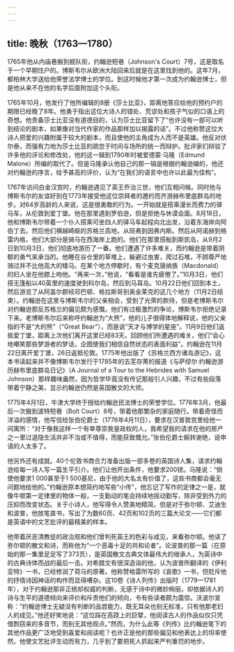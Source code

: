 ```yaml
---
---
---
```

title: 晚秋（1763—1780）
---




1765年他从内庙巷搬到舰队街，约翰逊短巷（Johnson's Court）7号，这是取名于一个早期住户的。博斯韦尔从欧洲大陆回来后就是在这里找到他的。这年7月，都柏林大学送给他荣誉法学博士的学位。到这时候他才第一次成为约翰逊博士，但是他从来不在他的名字后面附加这个头衔。

1765年10月，他发行了他所编辑的8册《莎士比亚》，距离他答应给他的预约户的期限已经晚了8年。他勇于指出这位大诗人的错处、荒谬处和孩子气似的口语上的奇想。他责备莎士比亚没有道德目的，认为莎士比亚留下了“也许没有一部可以听到结论的剧本，如果像对当代作家的作品那样加以揭露的话”。不过他称赞这位大诗人把爱的兴趣附属于较大的剧本，而且使他的主角成为人而不是英雄。他反对伏尔泰，而强有力地为莎士比亚的疏忽于时间与场所的统一而辩护。批评家们辩驳了许多他的评论和修改处，他的这一辑到1790年时被爱德蒙·马隆（Edmund Malone）所编的取代了。但是马隆承认他自己的那一辑是根据约翰逊编的，他还对约翰逊的序言，给予甚高的评价，认为“在我们的语言中也许以此最为佳构”。

1767年访问白金汉宫时，约翰逊遇见了英王乔治三世，他们互相问候。同时他与博斯韦尔的友谊好到在1773年接受他这位崇拜者的邀约而齐游赫布里底群岛的地步。对64岁高龄的人来说，这是很勇敢的行为。一开始就是搭乘漫长而费力的驿马车，从伦敦到爱丁堡。他在那里遇到罗伯逊，但是拒绝与休谟会面。8月18日，他和博斯韦尔带着一个仆人搭乘可坐四人的驿马车起程向北出发，沿着东海岸向阿伯丁去。然后他们横越崎岖的苏格兰高地，从班弗到因弗内斯。然后从阿诺赫到格雷内格，他们大部分是骑马在西海岸上跑的。他们在那里搭船到斯凯岛，从9月2日到10月3日，他们彻底地游历了一番。他们遭遇了许多难关，而约翰逊是带着阴郁的勇气来承当的。他睡在谷仓里的草堆上，躲避过虫害，爬过石堆，不顾尊严地骑过并不比他高大的矮马。在某个地方停歇时，有个麦克唐纳族（Macdonald）的妇人坐在他膝上吻他。“再来一次，”他说，“看看是谁先疲倦了。”10月3日，他们搭无篷船以40英里的速度驶到科尔岛，然后到马耳岛。10月22日他们回到本土，然后游览了从阿盖尔郡经邓巴顿、格拉斯哥到奥金莱克的这几个地方（11月2日结束）。约翰逊在这里与博斯韦尔的父亲相会，受到了光荣的款待，但是老博斯韦尔对约翰逊那反苏格兰的偏见颇为感慨。他们有过极激烈的争论，博斯韦尔拒绝记录下来。老博斯韦尔后来称呼约翰逊为“大熊”，他的儿子很得体地解释说，他的父亲指的不是“大的熊”（“Great Bear”），而是说“天才与博学的星座”。11月9日他们返抵爱丁堡，距离上次他们离开这里已经83天。回顾他们所遭遇的难关，他们“会心地嘲笑那些梦游者的梦话，企图使我们相信自然状态的表面利益”。约翰逊在11月22日离开爱丁堡，26日返抵伦敦。1775年他出版了《苏格兰西方诸岛游记》，这本书读起来并不像博斯韦尔发行于1785年的去芜存菁的报道《与萨缪尔·约翰逊游历赫布里底群岛日记》（A Journal of a Tour to the Hebrides with Samuel Johnson）那样趣味盎然，因为哲学毕竟没有传记那般引人兴趣，不过有些段落带着宁静之美，显示约翰逊仍然是英国散文的大师。

1775年4月1日，牛津大学终于授给约翰逊民法博士的荣誉学位。1776年3月，他最后一次搬到波特短巷（Bolt Court）8号，带着他那繁杂的家庭随行。带着奇怪而洋溢的感情，他写信给张伯伦爵士（1776年4月11日），要求在汉普敦宫里给他一间寓所：“对于像我这样一个有幸尊崇我皇政权的人，我希望我的请求在他的房产之一里过退隐生活并非不当或不值得，而能获致慨允。”张伯伦爵士婉转谢绝，说申请的人太多了。

他另外还有成就。40个伦敦书商合力准备出版一部多卷的英国诗人集，请求约翰逊给每一诗人写一篇生平引介。他们让他开出条件，他要求200镑。马隆说：“倘使他要求1 000甚至于1 500基尼，由于他的大名太有价值了，这些书商都会毫无问题地给他的。”约翰逊原本想简约地写些“小传”，他忘记了写作的定律之一是，就像牛顿第一定律里的物体一般，一支勤动的笔会持续地摇动勤写，除非受到外力的压抑而改变状态。关于小诗人，他写得令人赞美地精简，但是对于弥尔顿、艾迪生和波普，他放笔直书，写出了为数60页、42页和102页的三篇大论文——它们都是英语中的文艺批评的最精美的样本。

他带着厌恶清教徒的政治观和他们曾判死英王的色彩与成见，来看弥尔顿。他读了弥尔顿的散文和诗，而称他为“一个恶毒十足的共和论者”。论波普的那一篇（在原始的那一集里足足写了373页），是英国散文古典文体最伟大的继承人，为英诗中的古典诗体而战的最后一击。对希腊文有很深造诣的他，认为波普所翻译的《伊利亚特》一书，已经修润了荷马的原著。他称赞格雷所写的《哀歌》一书，但贬斥他的抒情诗因神话的构作而显得嘈杂。这10卷《诗人列传》出版时（1779—1781年），对于约翰逊那非正统却权威的判断，无感于诗中的微妙绚丽，却依据诗人的诗与生平的道德倾向来评价和斥责他们的倾向，令有些读者颇为震惊。沃波尔宣称：“约翰逊博士无疑没有判断的品尝能力，既无耳朵也别无标准，只有他那老妇人的成见。”他还好笑地说：“这位踩在高跷上的巨擘，他阅读古人的作品似仅只凭借剽窃来的多音节，而别无其他观点。”然而，为什么此等《列传》比约翰逊笔下的其他作品更广泛地受到喜爱和阅读呢？也许正是他的那些偏见和他表达上的坦率使然。他使文艺批评生动而有力，几乎到了要把死人抓起来严判重罚的地步。